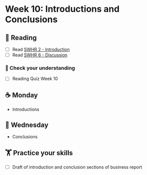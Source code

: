 # Week 10: Introductions and Conclusions
  
## 📖 Reading

  - [ ] Read [SWHR 2 - Introduction](https://ehsanx.github.io/Scientific-Writing-for-Health-Research/introduction-section.html)
- [ ] Read [SWHR 6 - Discussion](https://ehsanx.github.io/Scientific-Writing-for-Health-Research/discussion-section.html)

### 🎯 Check your understanding

- [ ] Reading Quiz Week 10

## ☕ Monday

- Introductions
  
## 🐪 Wednesday

- Conclusions

##  🏋️ Practice your skills

- [ ] Draft of introduction and conclusion sections of business report

